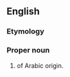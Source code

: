 ==English==

===Etymology===
{{der|en|ar|هِنْدَاوِيّ||Indian}}

===Proper noun===
{{en-proper noun}}

# {{surname|en|from=Arabic|dot=}} of Arabic origin.